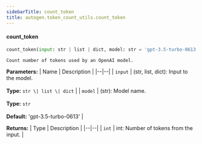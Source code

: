 ```yaml
---
sidebarTitle: count_token
title: autogen.token_count_utils.count_token
---
```


<code class="doc-symbol doc-symbol-heading doc-symbol-function"></code>
#### count_token

```python
count_token(input: str | list | dict, model: str = 'gpt-3.5-turbo-0613') -> int
```

    Count number of tokens used by an OpenAI model.

<b>Parameters:</b>
| Name | Description |
|--|--|
| `input` | (str, list, dict): Input to the model.<br/><br/>**Type:** `str \| list \| dict` |
| `model` | (str): Model name.<br/><br/>**Type:** `str`<br/><br/>**Default:** 'gpt-3.5-turbo-0613' |

<b>Returns:</b>
| Type | Description |
|--|--|
| `int` | int: Number of tokens from the input. |

<br />